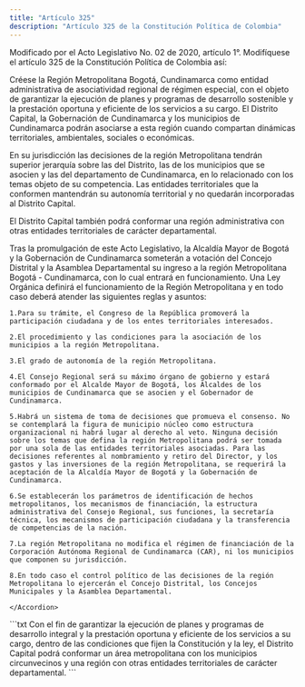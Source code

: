 ```yaml
---
title: "Artículo 325"
description: "Artículo 325 de la Constitución Política de Colombia"
---
```


<Warning>Modificado por el Acto Legislativo No. 02 de 2020, artículo 1°. Modifíquese el artículo 325 de la Constitución Política de Colombia así: </Warning>

Créese la Región Metropolitana Bogotá, Cundinamarca como entidad administrativa de asociatividad regional de régimen especial, con el objeto de garantizar la ejecución de planes y programas de desarrollo sostenible y la prestación oportuna y eficiente de los servicios a su cargo. El Distrito Capital, la Gobernación de Cundinamarca y los municipios de Cundinamarca podrán asociarse a esta región cuando compartan dinámicas territoriales, ambientales, sociales o económicas. 

En su jurisdicción las decisiones de la región Metropolitana tendrán superior jerarquía sobre las del Distrito, las de los municipios que se asocien y las del departamento de Cundinamarca, en lo relacionado con los temas objeto de su competencia. Las entidades territoriales que la conformen mantendrán su autonomía territorial y no quedarán incorporadas al Distrito Capital. 

El Distrito Capital también podrá conformar una región administrativa con otras entidades territoriales de carácter departamental. 

<AccordionGroup>
    <Accordion
        title="Parágrafo transitorio 1°"
        defaultOpen
    >
    Tras la promulgación de este Acto Legislativo, la Alcaldía Mayor de Bogotá y la Gobernación de Cundinamarca someterán a votación del Concejo Distrital y la Asamblea Departamental su ingreso a la región Metropolitana Bogotá - Cundinamarca, con lo cual entrará en funcionamiento.
    </Accordion>
    <Accordion
        title="Parágrafo transitorio 2°"
        defaultOpen
    >
    Una Ley Orgánica definirá el funcionamiento de la Región Metropolitana y en todo caso deberá atender las siguientes reglas y asuntos: 

    1.Para su trámite, el Congreso de la República promoverá la participación ciudadana y de los entes territoriales interesados.

    2.El procedimiento y las condiciones para la asociación de los municipios a la región Metropolitana.

    3.El grado de autonomía de la región Metropolitana.

    4.El Consejo Regional será su máximo órgano de gobierno y estará conformado por el Alcalde Mayor de Bogotá, los Alcaldes de los municipios de Cundinamarca que se asocien y el Gobernador de Cundinamarca.

    5.Habrá un sistema de toma de decisiones que promueva el consenso. No se contemplará la figura de municipio núcleo como estructura organizacional ni habrá lugar al derecho al veto. Ninguna decisión sobre los temas que defina la región Metropolitana podrá ser tomada por una sola de las entidades territoriales asociadas. Para las decisiones referentes al nombramiento y retiro del Director, y los gastos y las inversiones de la región Metropolitana, se requerirá la aceptación de la Alcaldía Mayor de Bogotá y la Gobernación de Cundinamarca.

    6.Se establecerán los parámetros de identificación de hechos metropolitanos, los mecanismos de financiación, la estructura administrativa del Consejo Regional, sus funciones, la secretaría técnica, los mecanismos de participación ciudadana y la transferencia de competencias de la nación.

    7.La región Metropolitana no modifica el régimen de financiación de la Corporación Autónoma Regional de Cundinamarca (CAR), ni los municipios que componen su jurisdicción.

    8.En todo caso el control político de las decisiones de la región Metropolitana lo ejercerán el Concejo Distrital, los Concejos Municipales y la Asamblea Departamental.

    </Accordion>
</AccordionGroup>

<Accordion title="Artículo original antes de la modificación:">
```txt
Con el fin de garantizar la ejecución de planes y programas de
desarrollo integral y la prestación oportuna y eficiente de los
servicios a su cargo, dentro de las condiciones que fijen la
Constitución y la ley, el Distrito Capital podrá conformar un área
metropolitana con los municipios circunvecinos y una región con otras
entidades territoriales de carácter departamental.
```
</Accordion>

